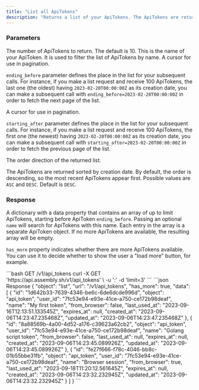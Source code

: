 ```yaml
---
title: "List all ApiTokens"
description: "Returns a list of your ApiTokens. The ApiTokens are returned sorted by creation date, with the most recent ApiTokens appearing first."
---
```


### Parameters

<ResponseField name="limit" type="int" optional>
  The number of ApiTokens to return. The default is 10.
</ResponseField>

<ResponseField name="name" type="string">
  This is the name of your ApiToken. It is used to filter the list of ApiTokens by name.
</ResponseField>

<ResponseField name="ending_before" type="datetime">
  A cursor for use in pagination. 
  
  `ending_before` parameter defines the place in the list for your subsequent calls.
  For instance, if you make a list request and receive 100 ApiTokens, the last one (the oldest) 
  having `2023-02-20T00:00:00Z` as its creation date, you can make a subsequent call
  with `ending_before=2023-02-20T00:00:00Z` in order to fetch the next page of the list.
</ResponseField>

<ResponseField name="starting_after" type="datetime">
  A cursor for use in pagination. 
  
  `starting_after` parameter defines the place in the list for your subsequent calls.
  For instance, if you make a list request and receive 100 ApiTokens, the first one (the newest) 
  having `2023-02-20T00:00:00Z` as its creation date, you can make a subsequent call
  with `starting_after=2023-02-20T00:00:00Z` in order to fetch the previous page of the list.
</ResponseField>

<ResponseField name="order_direction" type="string">
  The order direction of the returned list. 
  
  The ApiTokens are returned sorted by creation date. By default, the order is descending, so the most recent ApiTokens appear first.
  Possible values are `ASC` and `DESC`. 
  Default is `DESC`.
</ResponseField>

### Response

A dictionary with a data property that contains an array of up to limit ApiTokens, starting before ApiToken `ending_before`. 
Passing an optional `name` will search for ApiTokens with this name. 
Each entry in the array is a separate ApiToken object. If no more ApiTokens are available, the resulting array will be empty.

`has_more` property indicates whether there are more ApiTokens available. You can use it to decide whether to show the 
user a "load more" button, for example.

<RequestExample>
```bash GET /v1/api_tokens
curl -X GET 'https://api.assembly.sh/v1/api_tokens' \
-u '<token>:' 
-d 'limit=3'
```
</RequestExample>

<ResponseExample>
```json Response
{
  "object": "list",
  "url": "/v1/api_tokens",
  "has_more": true,
  "data": [
    {
      "id": "1d642b33-7639-4346-be6c-6de6dcde996d",
      "object": "api_token",
      "user_id": "7fc53e94-e93e-41ce-a750-ce172b98deaf",
      "name": "My first token",
      "from_browser": false,
      "last_used_at": "2023-09-16T12:13:51.133545Z",
      "expires_at": null,
      "created_at": "2023-09-06T14:23:47.235468Z",
      "updated_at": "2023-09-06T14:23:47.235468Z"
    },
    {
      "id": "8a88569b-4a00-4d52-a176-c39623a62cb2",
      "object": "api_token",
      "user_id": "7fc53e94-e93e-41ce-a750-ce172b98deaf",
      "name": "Golang script token",
      "from_browser": false,
      "last_used_at": null,
      "expires_at": null,
      "created_at": "2023-09-06T14:23:45.089926Z",
      "updated_at": "2023-09-06T14:23:45.089926Z"
    },
    {
      "id": "fe27f666-f78c-4046-bb8c-01b55bbe31fb",
      "object": "api_token",
      "user_id": "7fc53e94-e93e-41ce-a750-ce172b98deaf",
      "name": "Browser session",
      "from_browser": true,
      "last_used_at": "2023-09-18T11:20:12.561645Z",
      "expires_at": null,
      "created_at": "2023-09-06T14:23:32.232945Z",
      "updated_at": "2023-09-06T14:23:32.232945Z"
    }
  ]
}
```
</ResponseExample>

<Snippet file="snippet-assembly-sdk.mdx" />
